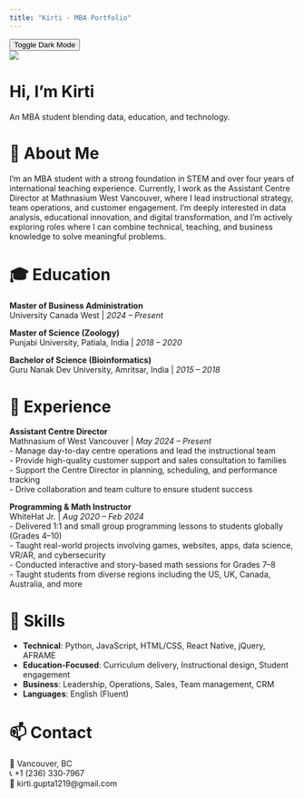 ```yaml
---
title: "Kirti - MBA Portfolio"
---
```

<button class="toggle-btn" onclick="document.body.classList.toggle('dark-mode')">
  Toggle Dark Mode
</button>

<div class="intro-section">
  <img src="kirti.jpg" class="profile-img">
  <h1>Hi, I'm Kirti</h1>
  <p>An MBA student blending data, education, and technology.</p>
</div>

# 🎯 About Me

I’m an MBA student with a strong foundation in STEM and over four years of international teaching experience. Currently, I work as the Assistant Centre Director at Mathnasium West Vancouver, where I lead instructional strategy, team operations, and customer engagement. I’m deeply interested in data analysis, educational innovation, and digital transformation, and I’m actively exploring roles where I can combine technical, teaching, and business knowledge to solve meaningful problems.

# 🎓 Education

**Master of Business Administration**  
University Canada West | *2024 – Present*

**Master of Science (Zoology)**  
Punjabi University, Patiala, India | *2018 – 2020*

**Bachelor of Science (Bioinformatics)**  
Guru Nanak Dev University, Amritsar, India | *2015 – 2018*


# 💼 Experience

**Assistant Centre Director**  
Mathnasium of West Vancouver | *May 2024 – Present*  
- Manage day-to-day centre operations and lead the instructional team  
- Provide high-quality customer support and sales consultation to families  
- Support the Centre Director in planning, scheduling, and performance tracking  
- Drive collaboration and team culture to ensure student success  

**Programming & Math Instructor**  
WhiteHat Jr. | *Aug 2020 – Feb 2024*  
- Delivered 1:1 and small group programming lessons to students globally (Grades 4–10)  
- Taught real-world projects involving games, websites, apps, data science, VR/AR, and cybersecurity  
- Conducted interactive and story-based math sessions for Grades 7–8  
- Taught students from diverse regions including the US, UK, Canada, Australia, and more  


# 🧠 Skills

- **Technical**: Python, JavaScript, HTML/CSS, React Native, jQuery, AFRAME  
- **Education-Focused**: Curriculum delivery, Instructional design, Student engagement  
- **Business**: Leadership, Operations, Sales, Team management, CRM  
- **Languages**: English (Fluent)  

# 📫 Contact

📍 Vancouver, BC  
📞 +1 (236) 330‑7967  
📧 kirti.gupta1219@gmail.com  

